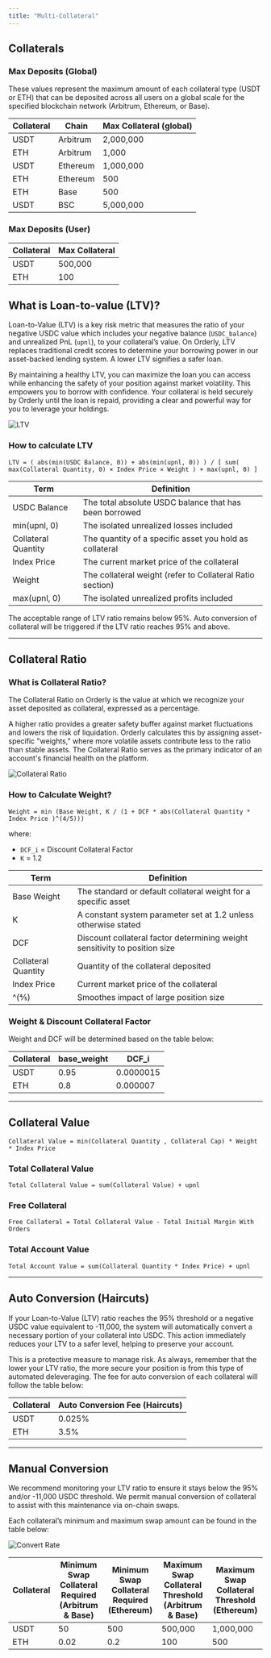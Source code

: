 ```yaml
---
title: "Multi-Collateral"
---
```


## Collaterals

### Max Deposits (Global)

These values represent the maximum amount of each collateral type (USDT or ETH) that can be deposited across all users on a global scale for the specified blockchain network (Arbitrum, Ethereum, or Base).

| Collateral | Chain    | Max Collateral (global) |
| ---------- | -------- | ----------------------- |
| USDT       | Arbitrum | 2,000,000               |
| ETH        | Arbitrum | 1,000                   |
| USDT       | Ethereum | 1,000,000               |
| ETH        | Ethereum | 500                     |
| ETH        | Base     | 500                     |
| USDT       | BSC      | 5,000,000               |

### Max Deposits (User)

| Collateral | Max Collateral |
| ---------- | -------------- |
| USDT       | 500,000        |
| ETH        | 100            |

## What is Loan-to-value (LTV)?

Loan-to-Value (LTV) is a key risk metric that measures the ratio of your negative USDC value which includes your negative balance (`USDC_balance`) and unrealized PnL (`upnl`), to your collateral’s value. On Orderly, LTV replaces traditional credit scores to determine your borrowing power in our asset-backed lending system. A lower LTV signifies a safer loan.

By maintaining a healthy LTV, you can maximize the loan you can access while enhancing the safety of your position against market volatility. This empowers you to borrow with confidence. Your collateral is held securely by Orderly until the loan is repaid, providing a clear and powerful way for you to leverage your holdings.

<img src="/images/multi-collateral/ltv.jpg" alt="LTV" />

### How to calculate LTV

```
LTV = ( abs(min(USDC Balance, 0)) + abs(min(upnl, 0)) ) / [ sum( max(Collateral Quantity, 0) × Index Price × Weight ) + max(upnl, 0) ]
```

| Term                | Definition                                                |
| ------------------- | --------------------------------------------------------- |
| USDC Balance        | The total absolute USDC balance that has been borrowed    |
| min(upnl, 0)        | The isolated unrealized losses included                   |
| Collateral Quantity | The quantity of a specific asset you hold as collateral   |
| Index Price         | The current market price of the collateral                |
| Weight              | The collateral weight (refer to Collateral Ratio section) |
| max(upnl, 0)        | The isolated unrealized profits included                  |

The acceptable range of LTV ratio remains below 95%. Auto conversion of collateral will be triggered if the LTV ratio reaches 95% and above.

---

## Collateral Ratio

### What is Collateral Ratio?

The Collateral Ratio on Orderly is the value at which we recognize your asset deposited as collateral, expressed as a percentage.

A higher ratio provides a greater safety buffer against market fluctuations and lowers the risk of liquidation. Orderly calculates this by assigning asset-specific "weights," where more volatile assets contribute less to the ratio than stable assets. The Collateral Ratio serves as the primary indicator of an account's financial health on the platform.

<img src="/images/multi-collateral/collateral.jpg" alt="Collateral Ratio" />

### How to Calculate Weight?

```
Weight = min (Base Weight, K / (1 + DCF * abs(Collateral Quantity * Index Price )^(4/5)))
```

where:

- `DCF_i` = Discount Collateral Factor
- `K` = 1.2

| Term                | Definition                                                                 |
| ------------------- | -------------------------------------------------------------------------- |
| Base Weight         | The standard or default collateral weight for a specific asset             |
| K                   | A constant system parameter set at 1.2 unless otherwise stated             |
| DCF                 | Discount collateral factor determining weight sensitivity to position size |
| Collateral Quantity | Quantity of the collateral deposited                                       |
| Index Price         | Current market price of the collateral                                     |
| ^(⅘)                | Smoothes impact of large position size                                     |

### Weight & Discount Collateral Factor

Weight and DCF will be determined based on the table below:

| Collateral | base_weight | DCF_i     |
| ---------- | ----------- | --------- |
| USDT       | 0.95        | 0.0000015 |
| ETH        | 0.8         | 0.000007  |

---

## Collateral Value

```
Collateral Value = min(Collateral Quantity , Collateral Cap) * Weight * Index Price
```

### Total Collateral Value

```
Total Collateral Value = sum(Collateral Value) + upnl
```

### Free Collateral

```
Free Collateral = Total Collateral Value - Total Initial Margin With Orders
```

### Total Account Value

```
Total Account Value = sum(Collateral Quantity * Index Price) + upnl
```

---

## Auto Conversion (Haircuts)

If your Loan-to-Value (LTV) ratio reaches the 95% threshold or a negative USDC value equivalent to -11,000, the system will automatically convert a necessary portion of your collateral into USDC. This action immediately reduces your LTV to a safer level, helping to preserve your account.

This is a protective measure to manage risk. As always, remember that the lower your LTV ratio, the more secure your position is from this type of automated deleveraging. The fee for auto conversion of each collateral will follow the table below:

| Collateral | Auto Conversion Fee (Haircuts) |
| ---------- | ------------------------------ |
| USDT       | 0.025%                         |
| ETH        | 3.5%                           |

---

## Manual Conversion

We recommend monitoring your LTV ratio to ensure it stays below the 95% and/or -11,000 USDC threshold. We permit manual conversion of collateral to assist with this maintenance via on-chain swaps.

Each collateral’s minimum and maximum swap amount can be found in the table below:

<img src="/images/multi-collateral/convert.jpg" alt="Convert Rate" />

| Collateral | Minimum Swap Collateral Required (Arbitrum & Base) | Minimum Swap Collateral Required (Ethereum) | Maximum Swap Collateral Threshold (Arbitrum & Base) | Maximum Swap Collateral Threshold (Ethereum) |
| ---------- | -------------------------------------------------- | ------------------------------------------- | --------------------------------------------------- | -------------------------------------------- |
| USDT       | 50                                                 | 500                                         | 500,000                                             | 1,000,000                                    |
| ETH        | 0.02                                               | 0.2                                         | 100                                                 | 500                                          |
